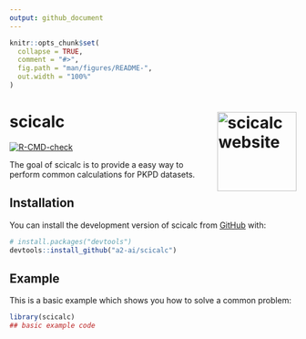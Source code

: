 ```yaml
---
output: github_document
---
```


<!-- README.md is generated from README.Rmd. Please edit that file -->

```r
knitr::opts_chunk$set(
  collapse = TRUE,
  comment = "#>",
  fig.path = "man/figures/README-",
  out.width = "100%"
)
```

# scicalc <a href="https://potential-broccoli-9pe6wkn.pages.github.io/"><img src="man/figures/logo.png" align="right" height="139" alt="scicalc website" /></a>

<!-- badges: start -->
[![R-CMD-check](https://github.com/a2-ai/scicalc/actions/workflows/R-CMD-check.yaml/badge.svg)](https://github.com/a2-ai/scicalc/actions/workflows/R-CMD-check.yaml)
<!-- badges: end -->

The goal of scicalc is to provide a easy way to perform common calculations for PKPD datasets.

## Installation

You can install the development version of scicalc from [GitHub](https://github.com/a2-ai/scicalc) with:

``` r
# install.packages("devtools")
devtools::install_github("a2-ai/scicalc")
```

## Example

This is a basic example which shows you how to solve a common problem:

```r
library(scicalc)
## basic example code
```
